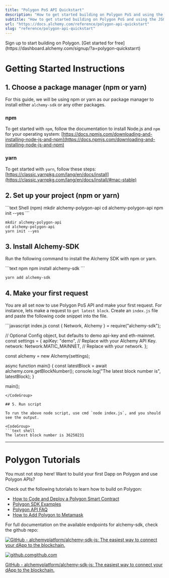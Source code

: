 ```yaml
---
title: "Polygon PoS API Quickstart"
description: "How to get started building on Polygon PoS and using the JSON-RPC API"
subtitle: "How to get started building on Polygon PoS and using the JSON-RPC API"
url: "https://docs.alchemy.com/reference/polygon-api-quickstart"
slug: "reference/polygon-api-quickstart"
---
```


<Tip title="Don’t have an API key?" icon="star">
  Sign up to start building on Polygon. [Get started for free](https://dashboard.alchemy.com/signup/?a=polygon-quickstarrt)
</Tip>

# Getting Started Instructions

## 1. Choose a package manager (npm or yarn)

For this guide, we will be using npm or yarn as our package manager to install either `alchemy-sdk` or any other packages.

### npm

To get started with `npm`, follow the documentation to install Node.js and `npm` for your operating system: [https://docs.npmjs.com/downloading-and-installing-node-js-and-npm](https://docs.npmjs.com/downloading-and-installing-node-js-and-npm)

### yarn

To get started with `yarn`, follow these steps: [https://classic.yarnpkg.com/lang/en/docs/install](https://classic.yarnpkg.com/lang/en/docs/install/#mac-stable)

## 2. Set up your project (npm or yarn)

<CodeGroup>
  ```text Shell (npm)
  mkdir alchemy-polygon-api
  cd alchemy-polygon-api
  npm init --yes
  ```

  ```text Shell (yarn)
  mkdir alchemy-polygon-api
  cd alchemy-polygon-api
  yarn init --yes
  ```
</CodeGroup>

## 3. Install Alchemy-SDK

Run the following command to install the Alchemy SDK with npm or yarn.

<CodeGroup>
  ```text npm
  npm install alchemy-sdk
  ```

  ```text yarn
  yarn add alchemy-sdk
  ```
</CodeGroup>

## 4. Make your first request

You are all set now to use Polygon PoS API and make your first request. For instance, lets make a request to `get latest block`. Create an `index.js` file and paste the following code snippet into the file.

<CodeGroup>
  ```javascript index.js
  const { Network, Alchemy } = require("alchemy-sdk");

  // Optional Config object, but defaults to demo api-key and eth-mainnet.
  const settings = {
    apiKey: "demo", // Replace with your Alchemy API Key.
    network: Network.MATIC_MAINNET, // Replace with your network.
  };

  const alchemy = new Alchemy(settings);

  async function main() {
    const latestBlock = await alchemy.core.getBlockNumber();
    console.log("The latest block number is", latestBlock);
  }

  main();
  ```
</CodeGroup>

## 5. Run script

To run the above node script, use cmd `node index.js`, and you should see the output.

<CodeGroup>
  ```text shell
  The latest block number is 36250231
  ```
</CodeGroup>

***

# Polygon Tutorials

You must not stop here! Want to build your first Dapp on Polygon and use Polygon APIs?

Check out the following tutorials to learn how to build on Polygon:

* [How to Code and Deploy a Polygon Smart Contract](/docs/how-to-code-and-deploy-a-polygon-smart-contract)
* [Polygon SDK Examples](/reference/polygon-sdk-examples)
* [Polygon API FAQ](/reference/polygon-api-faq)
* [How to Add Polygon to Metamask](/docs/how-to-add-polygon-to-metamask)

For full documentation on the available endpoints for alchemy-sdk, check the github repo:

[![GitHub - alchemyplatform/alchemy-sdk-js: The easiest way to connect your dApp to the blockchain.](alchemy-sdk-js.png)](https://github.com/alchemyplatform/alchemy-sdk-js)

[![github.com](favicon.ico)github.com](https://github.com/alchemyplatform/alchemy-sdk-js)

[GitHub - alchemyplatform/alchemy-sdk-js: The easiest way to connect your dApp to the blockchain.](https://github.com/alchemyplatform/alchemy-sdk-js)

